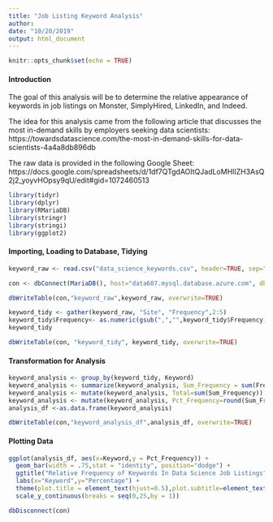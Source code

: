 ```yaml
---
title: "Job Listing Keyword Analysis"
author:
date: "10/20/2019"
output: html_document
---
```


```r
knitr::opts_chunk$set(echo = TRUE)
```

#### Introduction

The goal of this analysis will be to determine the relative appearance of keywords in job listings on Monster, SimplyHired, LinkedIn, and Indeed.

The idea for this analysis came from the following article that discusses the most in-demand skills by employers seeking data scientists:
https://towardsdatascience.com/the-most-in-demand-skills-for-data-scientists-4a4a8db896db

The raw data is provided in the following Google Sheet:
https://docs.google.com/spreadsheets/d/1df7QTgdAOItQJadLoMHlIZH3AsQ2j2_yoyvHOpsy9qU/edit#gid=1072460513

```r
library(tidyr)
library(dplyr)
library(RMariaDB)
library(stringr)
library(stringi)
library(ggplot2)
```

#### Importing, Loading to Database, Tidying

```r

keyword_raw <- read.csv("data_science_keywords.csv", header=TRUE, sep=",")

con <- dbConnect(MariaDB(), host="data607.mysql.database.azure.com", dbname="data607",username="data607@data607", client.flag = CLIENT_COMPRESS, password="!WORK,open,DOWN!")

dbWriteTable(con,"keyword_raw",keyword_raw, overwrite=TRUE)

keyword_tidy <- gather(keyword_raw, "Site", "Frequency",2:5)
keyword_tidy$Frequency<- as.numeric(gsub(",","",keyword_tidy$Frequency))
keyword_tidy

dbWriteTable(con, "keyword_tidy", keyword_tidy, overwrite=TRUE)


```

#### Transformation for Analysis

```r
keyword_analysis <- group_by(keyword_tidy, Keyword)
keyword_analysis <- summarize(keyword_analysis, Sum_Frequency = sum(Frequency))
keyword_analysis <- mutate(keyword_analysis, Total=sum(Sum_Frequency))
keyword_analysis <- mutate(keyword_analysis, Pct_Frequency=round(Sum_Frequency/Total,3)*100)
analysis_df <-as.data.frame(keyword_analysis)

dbWriteTable(con,"keyword_analysis_df",analysis_df, overwrite=TRUE)
```

#### Plotting Data

```r
ggplot(analysis_df, aes(x=Keyword,y = Pct_Frequency)) +
  geom_bar(width = .75,stat = "identity", position="dodge") +
  ggtitle("Relative Frequency of Keywords In Data Science Job Listings", subtitle="Sites: Monster, SimplyHired, Indeed, LinkedIn") +
  labs(x="Keyword",y="Percentage") +
  theme(plot.title = element_text(hjust=0.5),plot.subtitle=element_text(hjust=0.5),axis.text.x = element_text(angle = 90,hjust=1,vjust=.5)) +
  scale_y_continuous(breaks = seq(0,25,by = 1))

dbDisconnect(con)
```